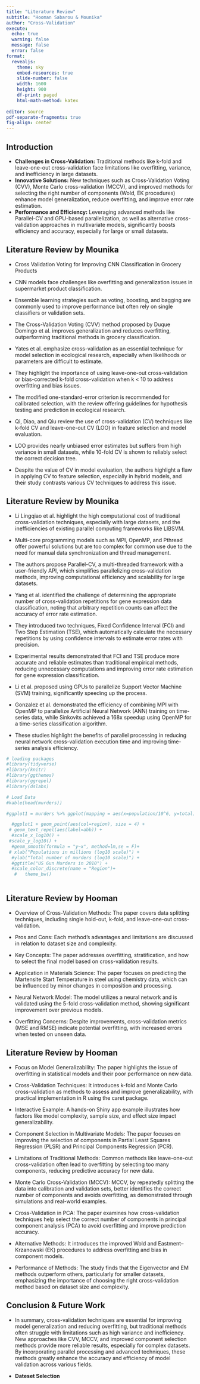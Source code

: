 ```yaml
---
title: "Literature Review"
subtitle: "Hooman Sabarou & Mounika"
author: "Cross-Validation"
execute:
  echo: true
  warning: false
  message: false
  error: false
format: 
  revealjs:
    theme: sky
    embed-resources: true
    slide-number: false
    width: 1600
    height: 900
    df-print: paged
    html-math-method: katex
   
editor: source
pdf-separate-fragments: true
fig-align: center
---
```



## Introduction  {.smaller}

- **Challenges in Cross-Validation:** Traditional methods like k-fold and leave-one-out cross-validation face limitations like overfitting, variance, and inefficiency in large datasets. 
- **Innovative Solutions:** New techniques such as Cross-Validation Voting (CVV), Monte Carlo cross-validation (MCCV), and improved methods for selecting the right number of components (Wold, EK procedures) enhance model generalization, reduce overfitting, and improve error rate estimation.
- **Performance and Efficiency:** Leveraging advanced methods like Parallel-CV and GPU-based parallelization, as well as alternative cross-validation approaches in multivariate models, significantly boosts efficiency and accuracy, especially for large or small datasets.


## Literature Review by Mounika {.smaller}

- Cross Validation Voting for Improving CNN Classification in Grocery Products
- CNN models face challenges like overfitting and generalization issues in supermarket product classification.
- Ensemble learning strategies such as voting, boosting, and bagging are commonly used to improve performance but often rely on single classifiers or validation sets.
- The Cross-Validation Voting (CVV) method proposed by Duque Domingo et al. improves generalization and reduces overfitting, outperforming traditional methods in grocery classification.

- Yates et al. emphasize cross-validation as an essential technique for model selection in ecological research, especially when likelihoods or parameters are difficult to estimate.
-  They highlight the importance of using leave-one-out cross-validation or bias-corrected k-fold cross-validation when k < 10 to address overfitting and bias issues.
- The modified one-standard-error criterion is recommended for calibrated selection, with the review offering guidelines for hypothesis testing and prediction in ecological research.

- Qi, Diao, and Qiu review the use of cross-validation (CV) techniques like k-fold CV and leave-one-out CV (LOO) in feature selection and model evaluation.
- LOO provides nearly unbiased error estimates but suffers from high variance in small datasets, while 10-fold CV is shown to reliably select the correct decision tree.
- Despite the value of CV in model evaluation, the authors highlight a flaw in applying CV to feature selection, especially in hybrid models, and their study contrasts various CV techniques to address this issue.

## Literature Review by Mounika {.smaller}

- Li Lingqiao et al. highlight the high computational cost of traditional cross-validation techniques, especially with large datasets, and the inefficiencies of existing parallel computing frameworks like LIBSVM.
- Multi-core programming models such as MPI, OpenMP, and Pthread offer powerful solutions but are too complex for common use due to the need for manual data synchronization and thread management.
- The authors propose Parallel-CV, a multi-threaded framework with a user-friendly API, which simplifies parallelizing cross-validation methods, improving computational efficiency and scalability for large datasets.


- Yang et al. identified the challenge of determining the appropriate number of cross-validation repetitions for gene expression data classification, noting that arbitrary repetition counts can affect the accuracy of error rate estimation.
- They introduced two techniques, Fixed Confidence Interval (FCI) and Two Step Estimation (TSE), which automatically calculate the necessary repetitions by using confidence intervals to estimate error rates with precision.
- Experimental results demonstrated that FCI and TSE produce more accurate and reliable estimates than traditional empirical methods, reducing unnecessary computations and improving error rate estimation for gene expression classification.

- Li et al. proposed using GPUs to parallelize Support Vector Machine (SVM) training, significantly speeding up the process.
- Gonzalez et al. demonstrated the efficiency of combining MPI with OpenMP to parallelize Artificial Neural Network (ANN) training on time-series data, while Sinkovits achieved a 168x speedup using OpenMP for a time-series classification algorithm.
- These studies highlight the benefits of parallel processing in reducing neural network cross-validation execution time and improving time-series analysis efficiency.

```r
# loading packages 
#library(tidyverse)
#library(knitr)
#library(ggthemes)
#library(ggrepel)
#library(dslabs)
```

```r
# Load Data
#kable(head(murders))

#ggplot1 = murders %>% ggplot(mapping = aes(x=population/10^6, y=total)) 

  #ggplot1 + geom_point(aes(col=region), size = 4) +
 # geom_text_repel(aes(label=abb)) +
  #scale_x_log10() +
 #scale_y_log10() +
  #geom_smooth(formula = "y~x", method=lm,se = F)+
 # xlab("Populations in millions (log10 scale)") + 
  #ylab("Total number of murders (log10 scale)") +
  #ggtitle("US Gun Murders in 2010") +
  #scale_color_discrete(name = "Region")+
   #   theme_bw()
  

```

## Literature Review by Hooman {.smaller}

- Overview of Cross-Validation Methods: The paper covers data splitting techniques, including single hold-out, k-fold, and leave-one-out cross-validation.
- Pros and Cons: Each method's advantages and limitations are discussed in relation to dataset size and complexity.
- Key Concepts: The paper addresses overfitting, stratification, and how to select the final model based on cross-validation results.

- Application in Materials Science: The paper focuses on predicting the Martensite Start Temperature in steel using chemistry data, which can be influenced by minor changes in composition and processing.
- Neural Network Model: The model utilizes a neural network and is validated using the 5-fold cross-validation method, showing significant improvement over previous models.
- Overfitting Concerns: Despite improvements, cross-validation metrics (MSE and RMSE) indicate potential overfitting, with increased errors when tested on unseen data.


## Literature Review by Hooman {.smaller}


- Focus on Model Generalizability: The paper highlights the issue of overfitting in statistical models and their poor performance on new data.
- Cross-Validation Techniques: It introduces k-fold and Monte Carlo cross-validation as methods to assess and improve generalizability, with practical implementation in R using the caret package.
- Interactive Example: A hands-on Shiny app example illustrates how factors like model complexity, sample size, and effect size impact generalizability.


- Component Selection in Multivariate Models: The paper focuses on improving the selection of components in Partial Least Squares Regression (PLSR) and Principal Components Regression (PCR).
- Limitations of Traditional Methods: Common methods like leave-one-out cross-validation often lead to overfitting by selecting too many components, reducing predictive accuracy for new data.
- Monte Carlo Cross-Validation (MCCV): MCCV, by repeatedly splitting the data into calibration and validation sets, better identifies the correct number of components and avoids overfitting, as demonstrated through simulations and real-world examples.


- Cross-Validation in PCA: The paper examines how cross-validation techniques help select the correct number of components in principal component analysis (PCA) to avoid overfitting and improve prediction accuracy.
- Alternative Methods: It introduces the improved Wold and Eastment–Krzanowski (EK) procedures to address overfitting and bias in component models.
- Performance of Methods: The study finds that the Eigenvector and EM methods outperform others, particularly for smaller datasets, emphasizing the importance of choosing the right cross-validation method based on dataset size and complexity.


## Conclusion & Future Work

- In summary, cross-validation techniques are essential for improving model generalization and reducing overfitting, but traditional methods often struggle with limitations such as high variance and inefficiency. New approaches like CVV, MCCV, and improved component selection methods provide more reliable results, especially for complex datasets. By incorporating parallel processing and advanced techniques, these methods greatly enhance the accuracy and efficiency of model validation across various fields.

- **Dateset Selection**


